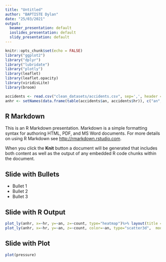 ```yaml
---
title: "Untitled"
author: "BAPTISTE Dylan"
date: "25/03/2021"
output:
  beamer_presentation: default
  ioslides_presentation: default
  slidy_presentation: default
---
```


```r
knitr::opts_chunk$set(echo = FALSE)
library("ggplot2")
library("dplyr")
library("lubridate")
library("plotly")
library(leaflet)
library(leaflet.opacity)
library(viridisLite)
library(broom)

accidents <- read.csv("clean_datasets/accidents.csv", sep=',', header = TRUE)
anhr <- setNames(data.frame(table(accidents$an, accidents$hr)), c("an", "hr", "count"))

```

## R Markdown

This is an R Markdown presentation. Markdown is a simple formatting syntax for authoring HTML, PDF, and MS Word documents. For more details on using R Markdown see <http://rmarkdown.rstudio.com>.

When you click the **Knit** button a document will be generated that includes both content as well as the output of any embedded R code chunks within the document.

## Slide with Bullets

- Bullet 1
- Bullet 2
- Bullet 3

## Slide with R Output

```r
plot_ly(anhr, x=~hr, y=~an, z=~count, type="heatmap")%>% layout(title = "Nombre d'accident en fonction de l'heure de l'annee de 2005 a 2019",xaxis = list(title="Heure"), yaxis = list(title="Annee"))
plot_ly(anhr, x=~hr, y=~an, z=~count, color=~an, type="scatter3d",  mode = 'lines', line = list(width = 30)) # osef de lui ?

```

## Slide with Plot

```r
plot(pressure)
```

